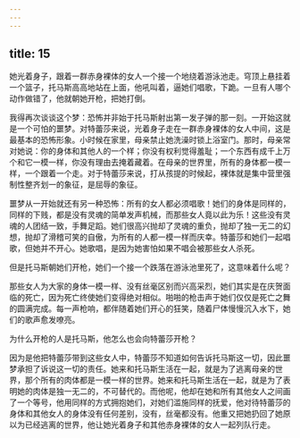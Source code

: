 ```yaml
---
---
---
```

title: 15
---




她光着身子，跟着一群赤身裸体的女人一个接一个地绕着游泳池走。穹顶上悬挂着一个篮子，托马斯高高地站在上面，他吼叫着，逼她们唱歌，下跪。一旦有人哪个动作做错了，他就朝她开枪，把她打倒。

我得再次谈谈这个梦：恐怖并非始于托马斯射出第一发子弹的那一刻。一开始这就是一个可怕的噩梦。对特蕾莎来说，光着身子走在一群赤身裸体的女人中间，这是最基本的恐怖形象。小时候在家里，母亲禁止她洗澡时锁上浴室门。那时，母亲常对她说：你的身体和其他人的一个样；你没有权利觉得羞耻；一个东西有成千上万个和它一模一样，你没有理由去掩着藏着。在母亲的世界里，所有的身体都一模一样，一个跟着一个走。对于特蕾莎来说，打从孩提的时候起，裸体就是集中营里强制性整齐划一的象征，是屈辱的象征。

噩梦从一开始就还有另一种恐怖：所有的女人都必须唱歌！她们的身体是同样的，同样的下贱，都是没有灵魂的简单发声机械，而那些女人竟以此为乐！这些没有灵魂的人团结一致，手舞足蹈。她们很高兴抛却了灵魂的重负，抛却了独一无二的幻想，抛却了滑稽可笑的自傲，为所有的人都一模一样而庆幸。特蕾莎和她们一起唱歌，但她并不开心。她歌唱，是因为她害怕如果不唱会被那些女人杀死。

但是托马斯朝她们开枪，她们一个接一个跌落在游泳池里死了，这意味着什么呢？

那些女人为大家的身体一模一样、没有丝毫区别而兴高采烈，她们其实是在庆贺面临的死亡，因为死亡终使她们变得绝对相似。啪啪的枪击声于她们仅仅是死亡之舞的圆满完成。每一声枪响，都伴随着她们开心的狂笑，随着尸体慢慢沉入水下，她们的歌声愈发嘹亮。

为什么开枪的人是托马斯，他怎么也会向特蕾莎开枪？

因为是他把特蕾莎带到这些女人中，特蕾莎不知道如何告诉托马斯这一切，因此噩梦承担了诉说这一切的责任。她来和托马斯生活在一起，就是为了逃离母亲的世界，那个所有的肉体都是一模一样的世界。她来和托马斯生活在一起，就是为了表明她的肉体是独一无二的，不可替代的。而他呢，他却在她和所有其他女人之间画了一个等号，他用同样的方式拥抱她们，对她们滥施同样的抚爱，他对待特蕾莎的身体和其他女人的身体没有任何差别，没有，丝毫都没有。他重又把她扔回了她原以为已经逃离的世界，他让她光着身子和其他赤身裸体的女人一起列队行走。
